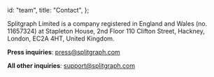   id: "team",
  title: "Contact",
};

Splitgraph Limited is a company registered in England and Wales (no. 11657324) at Stapleton House, 2nd Floor 110 Clifton Street, Hackney, London, EC2A 4HT, United Kingdom.

**Press inquiries**: [press@splitgraph.com](mailto:press@splitgraph.com)

**All other inquiries**: [support@splitgraph.com](mailto:support@splitgraph.com)
